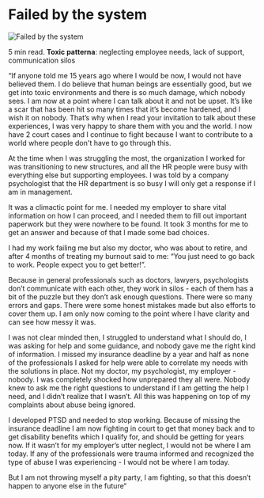 # Failed by the system

![Failed by the system](/images/experiences/failed_by_the_system.png)

5 min read.
**Toxic patterna**: neglecting employee needs, lack of support, communication silos

“If anyone told me 15 years ago where I would be now, I would not have believed them. I do believe that human beings are essentially good, but we get into toxic environments and there is so much damage, which nobody sees. I am now at a point where I can talk about it and not be upset. It’s like a scar that has been hit so many times that it’s become hardened, and I wish it on nobody. That’s why when I read your invitation to talk about these experiences, I was very happy to share them with you and the world. I now have 2 court cases and I continue to fight because I want to contribute to a world where people don't have to go through this.

At the time when I was struggling the most, the organization I worked for was transitioning to new structures, and all the HR people were busy with everything else but supporting employees. I was told by a company psychologist that the HR department is so busy I will only get a response if I am in management.

It was a climactic point for me. I needed my employer to share vital information on how I can proceed, and I needed them to fill out important paperwork but they were nowhere to be found. It took 3 months for me to get an answer and because of that I made some bad choices.

I had my work failing me but also my doctor, who was about to retire, and after 4 months of treating my burnout said to me: “You just need to go back to work. People expect you to get better!”.

Because in general professionals such as doctors, lawyers, psychologists don’t communicate with each other, they work in silos - each of them has a bit of the puzzle but they don’t ask enough questions. There were so many errors and gaps. There were some honest mistakes made but also efforts to cover them up. I am only now coming to the point where I have clarity and can see how messy it was.

I was not clear minded then, I struggled to understand what I should do, I was asking for help and some guidance, and nobody gave me the right kind of information. I missed my insurance deadline by a year and half as none of the professionals I asked for help were able to correlate my needs with the solutions in place. Not my doctor, my psychologist, my employer - nobody. I was completely shocked how unprepared they all were. Nobody knew to ask me the right questions to understand if I am getting the help I need, and I didn’t realize that I wasn’t. All this was happening on top of my complaints about abuse being ignored.

I developed PTSD and needed to stop working. Because of missing the insurance deadline I am now fighting in court to get that money back and to get disability benefits which I qualify for, and should be getting for years now. If it wasn’t for my employer’s utter neglect, I would not be where I am today. If any of the professionals were trauma informed and recognized the type of abuse I was experiencing - I would not be where I am today.

But I am not throwing myself a pity party, I am fighting, so that this doesn’t happen to anyone else in the future“
